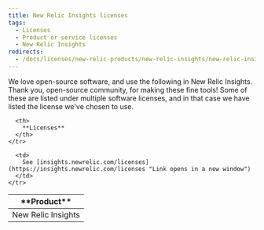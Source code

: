 ```yaml
---
title: New Relic Insights licenses
tags:
  - Licenses
  - Product or service licenses
  - New Relic Insights
redirects:
  - /docs/licenses/new-relic-products/new-relic-insights/new-relic-insights-licenses
---
```


We love open-source software, and use the following in New Relic Insights. Thank you, open-source community, for making these fine tools! Some of these are listed under multiple software licenses, and in that case we have listed the license we've chosen to use.

<table>
  <thead>
    <tr>
      <th width={200}>
        **Product**
      </th>

      <th>
        **Licenses**
      </th>
    </tr>
  </thead>

  <tbody>
    <tr>
      <td>
        New Relic Insights
      </td>

      <td>
        See [insights.newrelic.com/licenses](https://insights.newrelic.com/licenses "Link opens in a new window")
      </td>
    </tr>
  </tbody>
</table>
